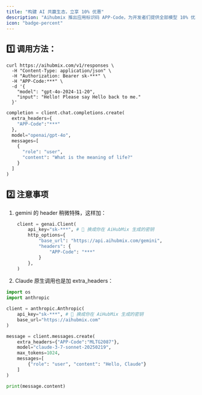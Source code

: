 ```yaml
---
title: "构建 AI 共赢生态，立享 10% 优惠"
description: "Aihubmix 推出应用标识码 APP-Code，为开发者们提供全部模型 10% 优惠；"
icon: "badge-percent"
---
```


## 1️⃣ 调用方法：

<CodeGroup>

```shell Curl 方式
curl https://aihubmix.com/v1/responses \       
  -H "Content-Type: application/json" \
  -H "Authorization: Bearer sk-***" \
  -H "APP-Code:***" \
  -d '{
    "model": "gpt-4o-2024-11-20",
    "input": "Hello! Please say Hello back to me."
  }'
```

```py Openai sdk 方式
completion = client.chat.completions.create(
  extra_headers={
    "APP-Code":"***"
  },
  model="openai/gpt-4o",
  messages=[
    {
      "role": "user",
      "content": "What is the meaning of life?"
    }
  ]
)
```

</CodeGroup>

## 2️⃣ 注意事项

1. gemini 的 header 稍微特殊，这样加：

```py Python
    client = genai.Client(
        api_key="sk-***", # 🔑 换成你在 AiHubMix 生成的密钥
        http_options={
            "base_url": "https://api.aihubmix.com/gemini",
            "headers": {
                "APP-Code": "***"
            }
        },
    )
```

2. Claude 原生调用也是加 extra_headers：

```py Python
import os
import anthropic

client = anthropic.Anthropic(
    api_key="sk-***", # 🔑 换成你在 AiHubMix 生成的密钥
    base_url="https://aihubmix.com"
)

message = client.messages.create(
    extra_headers={"APP-Code":"MLTG2087"},
    model="claude-3-7-sonnet-20250219",
    max_tokens=1024,
    messages=[
        {"role": "user", "content": "Hello, Claude"}
    ]
)

print(message.content) 
```